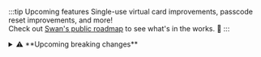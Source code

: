 :::tip Upcoming features
Single-use virtual card improvements, passcode reset improvements, and more!<br />
Check out [Swan's public roadmap](https://swanio.notion.site/Swan-Public-Roadmap-385e4b2e91b3409786a6c8e885654a22) to see what's in the works. :rocket:
:::

<details>
  <summary>⚠️ **Upcoming breaking changes**</summary>

  <div>
⚠️ Starting **May 26**, SEPA Direct Debit B2B transactions used to [fund](/topics/accounts/funding/#settlement) your account or [accept payments](/topics/merchants/online/sdd/#settlement) will be booked based on the following initiation times:

  - Before **10:30** (CET/CEST): booked by **20:00** the **next** business day.
  - After **10:30** (CET/CEST): booked by **20:00** within **two** business days.

There is no change for SEPA Direct Debit Core transactions.

  </div>
</details>
